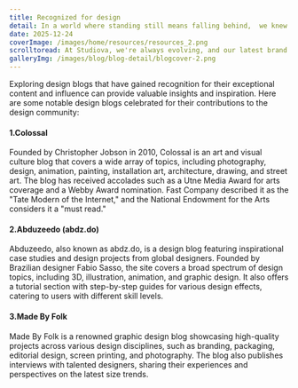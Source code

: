 ```yaml
---
title: Recognized for design
detail: In a world where standing still means falling behind,  we knew it was time for a bold transformation.
date: 2025-12-24
coverImage: /images/home/resources/resources_2.png
scrolltoread: At Studiova, we're always evolving, and our latest brand redesign is a bold step forward. This transformation reflects our commitment to innovation and growth, both in how we look and how we connect with you.
galleryImg: /images/blog/blog-detail/blogcover-2.png
---
```


Exploring design blogs that have gained recognition for their exceptional content and influence can provide valuable insights and inspiration. Here are some notable design blogs celebrated for their contributions to the design community:

#### 1.Colossal

Founded by Christopher Jobson in 2010, Colossal is an art and visual culture blog that covers a wide array of topics, including photography, design, animation, painting, installation art, architecture, drawing, and street art. The blog has received accolades such as a Utne Media Award for arts coverage and a Webby Award nomination. Fast Company described it as the "Tate Modern of the Internet," and the National Endowment for the Arts considers it a "must read."

#### 2.Abduzeedo (abdz.do)

Abduzeedo, also known as abdz.do, is a design blog featuring inspirational case studies and design projects from global designers. Founded by Brazilian designer Fabio Sasso, the site covers a broad spectrum of design topics, including 3D, illustration, animation, and graphic design. It also offers a tutorial section with step-by-step guides for various design effects, catering to users with different skill levels.

#### 3.Made By Folk

Made By Folk is a renowned graphic design blog showcasing high-quality projects across various design disciplines, such as branding, packaging, editorial design, screen printing, and photography. The blog also publishes interviews with talented designers, sharing their experiences and perspectives on the latest size trends.
